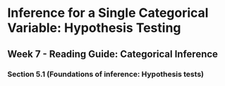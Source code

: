 # Inference for a Single Categorical Variable: Hypothesis Testing

## Week 7 - Reading Guide: Categorical Inference

### Section 5.1 (Foundations of inference: Hypothesis tests) {-}


\newpage